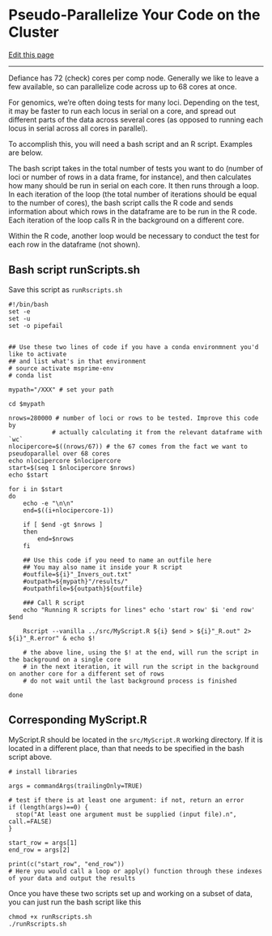 # Pseudo-Parallelize Your Code on the Cluster

[Edit this page](https://github.com/DrK-Lo/lotterhoslabprotocols/edit/main/code_pseudoparallel.qmd)

------------------------------------------------------------------------

Defiance has 72 (check) cores per comp node. Generally we like to leave a few available, so can parallelize code across up to 68 cores at once.

For genomics, we're often doing tests for many loci. Depending on the test, it may be faster to run each locus in serial on a core, and spread out different parts of the data across several cores (as opposed to running each locus in serial across all cores in parallel).

To accomplish this, you will need a bash script and an R script. Examples are below.

The bash script takes in the total number of tests you want to do (number of loci or number of rows in a data frame, for instance), and then calculates how many should be run in serial on each core. It then runs through a loop. In each iteration of the loop (the total number of iterations should be equal to the number of cores), the bash script calls the R code and sends information about which rows in the dataframe are to be run in the R code. Each iteration of the loop calls R in the background on a different core.

Within the R code, another loop would be necessary to conduct the test for each row in the dataframe (not shown).

## **Bash script runScripts.sh** {.unnumbered}

Save this script as `runRscripts.sh`

    #!/bin/bash
    set -e
    set -u
    set -o pipefail


    ## Use these two lines of code if you have a conda environmnent you'd like to activate
    ## and list what's in that environment
    # source activate msprime-env
    # conda list

    mypath="/XXX" # set your path

    cd $mypath

    nrows=280000 # number of loci or rows to be tested. Improve this code by
                # actually calculating it from the relevant dataframe with `wc`
    nlocipercore=$((nrows/67)) # the 67 comes from the fact we want to pseudoparallel over 68 cores
    echo nlocipercore $nlocipercore
    start=$(seq 1 $nlocipercore $nrows)
    echo $start

    for i in $start
    do
        echo -e "\n\n"
        end=$((i+nlocipercore-1))
        
        if [ $end -gt $nrows ]
        then
            end=$nrows
        fi
        
        ## Use this code if you need to name an outfile here
        ## You may also name it inside your R script
        #outfile=${i}"_Invers_out.txt"
        #outpath=${mypath}"/results/"
        #outpathfile=${outpath}${outfile}
        
        ### Call R script
        echo "Running R scripts for lines" echo 'start row' $i 'end row' $end
        
        Rscript --vanilla ../src/MyScript.R ${i} $end > ${i}"_R.out" 2> ${i}"_R.error" & echo $!
        
        # the above line, using the $! at the end, will run the script in the background on a single core
        # in the next iteration, it will run the script in the background on another core for a different set of rows
        # do not wait until the last background process is finished
        
    done

## **Corresponding MyScript.R** {.unnumbered}

MyScript.R should be located in the `src/MyScript.R` working directory. If it is located in a different place, than that needs to be specified in the bash script above.

    # install libraries

    args = commandArgs(trailingOnly=TRUE)

    # test if there is at least one argument: if not, return an error
    if (length(args)==0) {
      stop("At least one argument must be supplied (input file).n", call.=FALSE)
    } 

    start_row = args[1]
    end_row = args[2]

    print(c("start_row", "end_row"))
    # Here you would call a loop or apply() function through these indexes of your data and output the results

Once you have these two scripts set up and working on a subset of data, you can just run the bash script like this

    chmod +x runRscripts.sh
    ./runRscripts.sh
